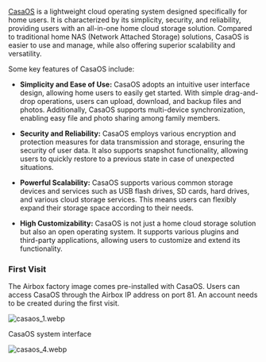 [CasaOS](https://casaos.io/) is a lightweight cloud operating system designed specifically for home users. It is characterized by its simplicity, security, and reliability, providing users with an all-in-one home cloud storage solution. Compared to traditional home NAS (Network Attached Storage) solutions, CasaOS is easier to use and manage, while also offering superior scalability and versatility.

Some key features of CasaOS include:

- **Simplicity and Ease of Use:** CasaOS adopts an intuitive user interface design, allowing home users to easily get started. With simple drag-and-drop operations, users can upload, download, and backup files and photos. Additionally, CasaOS supports multi-device synchronization, enabling easy file and photo sharing among family members.

- **Security and Reliability:** CasaOS employs various encryption and protection measures for data transmission and storage, ensuring the security of user data. It also supports snapshot functionality, allowing users to quickly restore to a previous state in case of unexpected situations.

- **Powerful Scalability:** CasaOS supports various common storage devices and services such as USB flash drives, SD cards, hard drives, and various cloud storage services. This means users can flexibly expand their storage space according to their needs.

- **High Customizability:** CasaOS is not just a home cloud storage solution but also an open operating system. It supports various plugins and third-party applications, allowing users to customize and extend its functionality.

### First Visit

The Airbox factory image comes pre-installed with CasaOS. Users can access CasaOS through the Airbox IP address on port 81. An account needs to be created during the first visit.

![casaos_1.webp](/img/general-tutorial/tpu_ai/casaos_1.webp)

CasaOS system interface

![casaos_4.webp](/img/general-tutorial/tpu_ai/casaos_4.webp)
